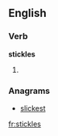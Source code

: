 
==English==

===Verb===
'''stickles'''

# {{third-person singular of|stickle}}

===Anagrams===
* [[slickest#English|slickest]]

[[fr:stickles]]